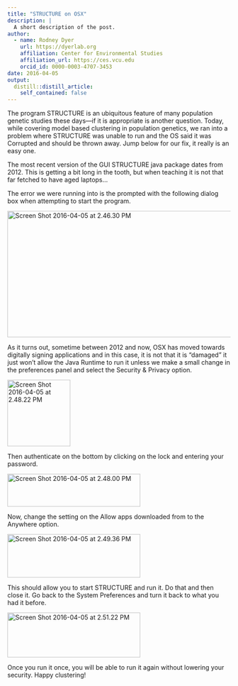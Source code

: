 ```yaml
---
title: "STRUCTURE on OSX"
description: |
  A short description of the post.
author:
  - name: Rodney Dyer
    url: https://dyerlab.org
    affiliation: Center for Environmental Studies
    affiliation_url: https://ces.vcu.edu
    orcid_id: 0000-0003-4707-3453
date: 2016-04-05
output:
  distill::distill_article:
    self_contained: false
---
```





The program STRUCTURE is an ubiquitous feature of many population genetic studies these days—if it is appropriate is another question. Today, while covering model based clustering in population genetics, we ran into a problem where STRUCTURE was unable to run and the OS said it was Corrupted and should be thrown away.  Jump below for our fix, it really is an easy one.

<!--more-->

The most recent version of the GUI STRUCTURE java package dates from 2012.  This is getting a bit long in the tooth, but when teaching it is not that far fetched to have aged laptops&#8230;

The error we were running into is the prompted with the following dialog box when attempting to start the program.

<img class="aligncenter wp-image-883 size-large" src="wp-content/uploads/2016/04/Screen-Shot-2016-04-05-at-2.46.30-PM-1024x380.png" alt="Screen Shot 2016-04-05 at 2.46.30 PM" width="768" height="285" srcset="wp-content/uploads/2016/04/Screen-Shot-2016-04-05-at-2.46.30-PM-1024x380.png 1024w, wp-content/uploads/2016/04/Screen-Shot-2016-04-05-at-2.46.30-PM-300x111.png 300w, wp-content/uploads/2016/04/Screen-Shot-2016-04-05-at-2.46.30-PM-768x285.png 768w, wp-content/uploads/2016/04/Screen-Shot-2016-04-05-at-2.46.30-PM.png 1370w" sizes="(max-width: 768px) 100vw, 768px" /> 

As it turns out, sometime between 2012 and now, OSX has moved towards digitally signing applications and in this case, it is not that it is &#8220;damaged&#8221; it just won't allow the Java Runtime to run it unless we make a small change in the preferences panel and select the Security & Privacy option.

<img class="aligncenter wp-image-884 size-thumbnail" src="wp-content/uploads/2016/04/Screen-Shot-2016-04-05-at-2.48.22-PM-142x150.png" alt="Screen Shot 2016-04-05 at 2.48.22 PM" width="142" height="150" /> 

Then authenticate on the bottom by clicking on the lock and entering your password.

<img class="aligncenter size-medium wp-image-886" src="wp-content/uploads/2016/04/Screen-Shot-2016-04-05-at-2.48.00-PM-300x74.png" alt="Screen Shot 2016-04-05 at 2.48.00 PM" width="300" height="74" srcset="wp-content/uploads/2016/04/Screen-Shot-2016-04-05-at-2.48.00-PM-300x74.png 300w, wp-content/uploads/2016/04/Screen-Shot-2016-04-05-at-2.48.00-PM.png 478w" sizes="(max-width: 300px) 100vw, 300px" /> 

Now, change the setting on the Allow apps downloaded from to the Anywhere option.

<img class="aligncenter size-medium wp-image-885" src="wp-content/uploads/2016/04/Screen-Shot-2016-04-05-at-2.49.36-PM-300x98.png" alt="Screen Shot 2016-04-05 at 2.49.36 PM" width="300" height="98" srcset="wp-content/uploads/2016/04/Screen-Shot-2016-04-05-at-2.49.36-PM-300x98.png 300w, wp-content/uploads/2016/04/Screen-Shot-2016-04-05-at-2.49.36-PM.png 648w" sizes="(max-width: 300px) 100vw, 300px" /> 

This should allow you to start STRUCTURE and run it.  Do that and then close it.  Go back to the System Preferences and turn it back to what you had it before.

<img class="aligncenter size-medium wp-image-887" src="wp-content/uploads/2016/04/Screen-Shot-2016-04-05-at-2.51.22-PM-300x101.png" alt="Screen Shot 2016-04-05 at 2.51.22 PM" width="300" height="101" srcset="wp-content/uploads/2016/04/Screen-Shot-2016-04-05-at-2.51.22-PM-300x101.png 300w, wp-content/uploads/2016/04/Screen-Shot-2016-04-05-at-2.51.22-PM.png 646w" sizes="(max-width: 300px) 100vw, 300px" /> 

Once you run it once, you will be able to run it again without lowering your security. Happy clustering!
 
 
 
